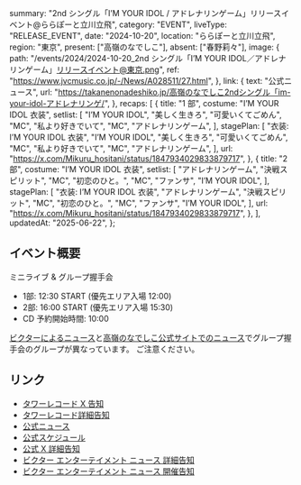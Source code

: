   summary: "2nd シングル「I’M YOUR IDOL / アドレナリンゲーム」リリースイベント@ららぽーと立川立飛",
  category: "EVENT",
  liveType: "RELEASE_EVENT",
  date: "2024-10-20",
  location: "ららぽーと立川立飛",
  region: "東京",
  present: ["高嶺のなでしこ"],
  absent: ["春野莉々"],
  image: {
    path: "/events/2024/2024-10-20_2nd シングル「I’M YOUR IDOL／アドレナリンゲーム」リリースイベント@東京.png",
    ref: "https://www.jvcmusic.co.jp/-/News/A028511/27.html",
  },
  link: {
    text: "公式ニュース",
    url: "https://takanenonadeshiko.jp/高嶺のなでしこ2ndシングル「im-your-idol-アドレナリンゲ/",
  },
  recaps: [
    {
      title: "1 部",
      costume: "I’M YOUR IDOL 衣装",
      setlist: [
        "I’M YOUR IDOL",
        "美しく生きろ",
        "可愛いくてごめん",
        "MC",
        "私より好きでいて",
        "MC",
        "アドレナリンゲーム",
      ],
      stagePlan: [
        "衣装: I’M YOUR IDOL 衣装",
        "I’M YOUR IDOL",
        "美しく生きろ",
        "可愛いくてごめん",
        "MC",
        "私より好きでいて",
        "MC",
        "アドレナリンゲーム",
      ],
      url: "https://x.com/Mikuru_hositani/status/1847934029833879717",
    },
    {
      title: "2 部",
      costume: "I’M YOUR IDOL 衣装",
      setlist: [
        "アドレナリンゲーム",
        "決戦スピリット",
        "MC",
        "初恋のひと。",
        "MC",
        "ファンサ",
        "I’M YOUR IDOL",
      ],
      stagePlan: [
        "衣装: I’M YOUR IDOL 衣装",
        "アドレナリンゲーム",
        "決戦スピリット",
        "MC",
        "初恋のひと。",
        "MC",
        "ファンサ",
        "I’M YOUR IDOL",
      ],
      url: "https://x.com/Mikuru_hositani/status/1847934029833879717",
    },
  ],
  updatedAt: "2025-06-22",
};

## イベント概要

ミニライブ & グループ握手会

- 1部: 12:30 START (優先エリア入場 12:00)
- 2部: 16:00 START (優先エリア入場 15:30)
- CD 予約開始時間: 10:00

[ビクターによるニュース](https://www.jvcmusic.co.jp/-/News/A028511/27.html)と[高嶺のなでしこ公式サイトでのニュース](https://takanenonadeshiko.jp/高嶺のなでしこ2ndシングル「im-your-idol-アドレナリンゲ/)でグループ握手会のグループが異なっています。
ご注意ください。

## リンク

- [タワーレコード X 告知](https://x.com/TOWER_Tachi2/status/1847086383506378880)
- [タワーレコード詳細告知](https://tower.jp/store/event/2024/10/139004)
- [公式ニュース](https://takanenonadeshiko.jp/高嶺のなでしこ2ndシングル「im-your-idol-アドレナリンゲ/)
- [公式スケジュール](https://takanenonadeshiko.jp/events/event/高嶺のなでしこ-2ndシングル「im-your-idol-アドレナリンゲ-2/)
- [公式 X 詳細告知](https://x.com/takanenofficial/status/1841040836337050069)
- [ビクター エンターテイメント ニュース 詳細告知](https://www.jvcmusic.co.jp/-/News/A028511/27.html)
- [ビクター エンターテイメント ニュース 開催告知](https://www.jvcmusic.co.jp/-/News/A028511/16.html)
